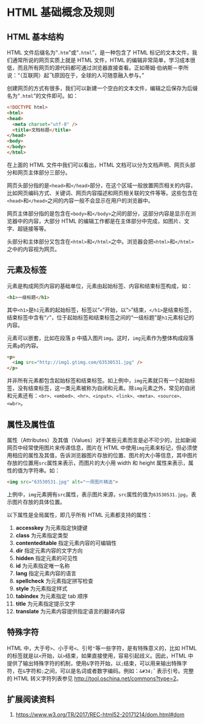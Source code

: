 # HTML 基础概念及规则 {#HTMLterm}

## HTML 基本结构

HTML 文件后缀名为“`.htm`”或“`.html`”，是一种包含了 HTML 标记的文本文件，我们通常所说的网页实质上就是 HTML 文件，HTML 的编辑非常简单，学习成本很低，而且所有网页的源代码都可通过浏览器直接查看。正如蒂姆·伯纳斯－李所说：“（互联网）起飞原因在于，全球的人可随意融入参与。”

创建网页的方式有很多，我们可以新建一个空白的文本文件，编辑之后保存为后缀名为“`.html`”的文件即可。如：

``` html
<!DOCTYPE html>
<html>
<head>
  <meta charset="utf-8" />
  <title>文档标题</title>
</head>
<body>
</body>
</html>
```

在上面的 HTML 文件中我们可以看出，HTML 文档可以分为文档声明、网页头部分和网页主体部分三部分。

网页头部分指的是`<head>`和`</head>`部分，在这个区域一般放置网页相关的内容，比如网页编码方式、关键词、网页内容描述和网页相关联的文件等等。这些包含在`<head>`和`</head>`之间的内容一般不会显示在用户的浏览器中。

网页主体部分指的是包含在`<body>`和`</body>`之间的部分，这部分内容是显示在浏览器中的内容，大部分 HTML 的编辑工作都是在主体部分中完成，如图片、文字、超链接等等。

头部分和主体部分又包含在`<html>`和`</html>`之中。浏览器会把`<html>`和`</html>`之中的内容视为网页。

## 元素及标签

元素是构成网页内容的基础单位，元素由起始标签、内容和结束标签构成，如：

``` html
<h1>一级标题</h1>
```

其中`<h1>`是`h1`元素的起始标签，标签以“`<`”开始，以“`>`”结束，`</h1>`是结束标签，结束标签中含有“`/`”，位于起始标签和结束标签之间的“一级标题”是`h1`元素标记的内容。

元素可以嵌套，比如在段落 p 中插入图片`img`。这时，`img`元素作为整体构成段落元素`p`的内容。

``` html
<p>
  <img src="http://img1.gtimg.com/63530531.jpg" />
</p>
```

并非所有元素都包含起始标签和结束标签。如上例中，`img`元素就只有一个起始标签，没有结束标签，这一类元素被称为自闭和元素。除`img`元素之外，常见的自闭和元素还有：`<br>、<embed>、<hr>、<input>、<link>、<meta>、<source>、<wbr>`。

## 属性及属性值

属性（Attributes）及其值（Values）对于某些元素而言是必不可少的，比如新闻网页中经常使用图片来传递信息，图片在 HTML 中使用`img`元素来标记，但必须使用相应的属性及其值，告诉浏览器图片存放的位置、图片的大小等信息，其中图片存放的位置用`src`属性来表示，而图片的大小用 width 和 height 属性来表示，属性的值为字符串。如：

``` html
<img src="63530531.jpg" alt="一周图片精选">
```

上例中，`img`元素拥有`src`属性，表示图片来源，`src`属性的值为`63530531.jpg`，表示图片存放的具体位置。

以下属性是全局属性，即几乎所有 HTML 元素都支持的属性：

1. **accesskey** 为元素指定快捷键
1. **class** 为元素指定类型
1. **contenteditable** 指定元素内容的可编辑性
1. **dir** 指定元素内容的文字方向
1. **hidden** 指定元素的可见性
1. **id** 为元素指定唯一名称
1. **lang** 指定元素内容的语言
1. **spellcheck** 为元素指定拼写检查
1. **style** 为元素指定样式
1. **tabindex** 为元素指定 tab 顺序
1. **title** 为元素指定提示文字
1. **translate** 为元素内容提供指定语言的翻译内容

## 特殊字符

HTML 中，大于号`>`、小于号`<`、引号`"`等一些字符，是有特殊意义的，比如 HTML 的标签就是以`<`开始，以`>`结束，如果直接使用，容易引起歧义。因此，HTML 中提供了输出特殊字符的机制，使用`&`字符开始，以`;`结束，可以用来输出特殊字符，在`&`字符和`;`之间，可以是名词或者数字编码。例如：`&#34;`ˇ
表示引号。完整的 HTML 转义字符列表参见 [http://tool.oschina.net/commons?type=2](http://tool.oschina.net/commons?type=2)。

## 扩展阅读资料

1. <https://www.w3.org/TR/2017/REC-html52-20171214/dom.html#dom>
